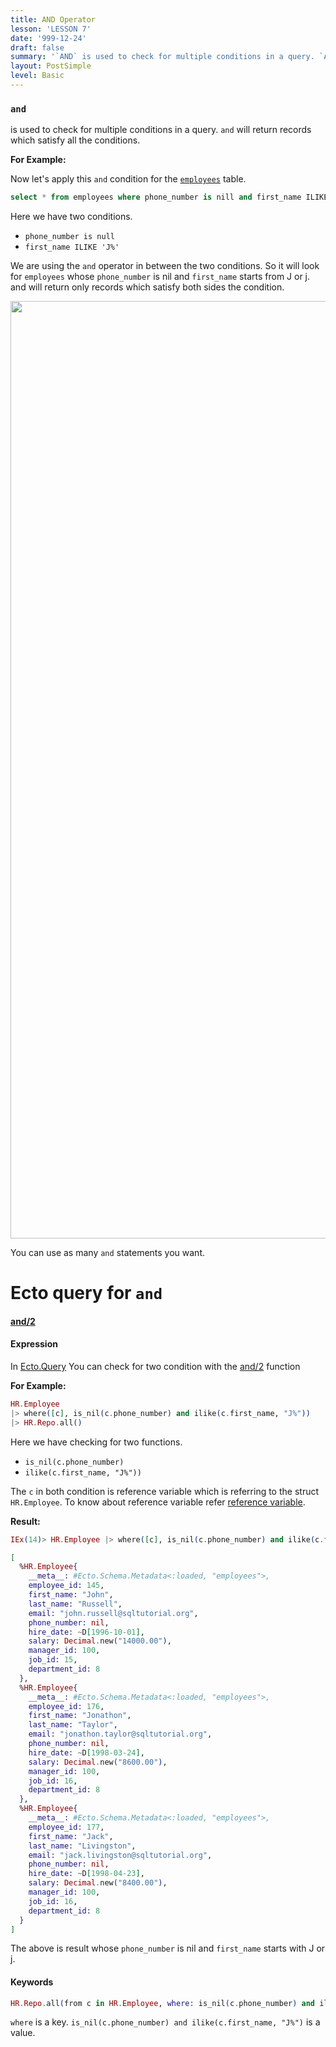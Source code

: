 ```yaml
---
title: AND Operator
lesson: 'LESSON 7'
date: '999-12-24'
draft: false
summary: '`AND` is used to check for multiple conditions in a query. `AND` will return records which satisfy all the conditions.'
layout: PostSimple
level: Basic
---
```


### `and` 
is used to check for multiple conditions in a query. `and` will return records which satisfy all the conditions.

**For Example:**

Now let's apply this `and` condition for the <a href="/blog/Introduction">`employees`</a> table.

``` SQL
select * from employees where phone_number is nill and first_name ILIKE 'J%';
```

Here we have two conditions. 

- `phone_number is null`
- `first_name ILIKE 'J%'`

We are using the `and` operator in between the two conditions. So it will look for `employees` whose `phone_number` is nil and `first_name` starts from J or j.  and will return only records which satisfy both sides the condition.

<img src="/static/images/Pastedimage20231104154938.png" width="1500" />

You can use as many `and` statements you want.

# Ecto query for `and`

#### [and/2](https://hexdocs.pm/ecto/Ecto.Query.API.html#and/2)
#### Expression

In [Ecto.Query](https://hexdocs.pm/ecto/Ecto.Query.html) You can check for two condition with the [and/2](https://hexdocs.pm/ecto/Ecto.Query.API.html#and/2) function

**For Example:**

``` Elixir
HR.Employee 
|> where([c], is_nil(c.phone_number) and ilike(c.first_name, "J%"))  
|> HR.Repo.all()
```


Here we have checking for two functions. 

-  `is_nil(c.phone_number)` 
- `ilike(c.first_name, "J%"))`

The `c` in both condition is reference variable which is referring to the struct `HR.Employee`.    To know about reference variable refer <a href="/blog/Aliases in Ecto">reference variable</a>.

**Result:**

``` Elixir
IEx(14)> HR.Employee |> where([c], is_nil(c.phone_number) and ilike(c.first_name, "J%")) |> HR.Repo.all()            

[
  %HR.Employee{
    __meta__: #Ecto.Schema.Metadata<:loaded, "employees">,
    employee_id: 145,
    first_name: "John",
    last_name: "Russell",
    email: "john.russell@sqltutorial.org",
    phone_number: nil,
    hire_date: ~D[1996-10-01],
    salary: Decimal.new("14000.00"),
    manager_id: 100,
    job_id: 15,
    department_id: 8
  },
  %HR.Employee{
    __meta__: #Ecto.Schema.Metadata<:loaded, "employees">,
    employee_id: 176,
    first_name: "Jonathon",
    last_name: "Taylor",
    email: "jonathon.taylor@sqltutorial.org",
    phone_number: nil,
    hire_date: ~D[1998-03-24],
    salary: Decimal.new("8600.00"),
    manager_id: 100,
    job_id: 16,
    department_id: 8
  },
  %HR.Employee{
    __meta__: #Ecto.Schema.Metadata<:loaded, "employees">,
    employee_id: 177,
    first_name: "Jack",
    last_name: "Livingston",
    email: "jack.livingston@sqltutorial.org",
    phone_number: nil,
    hire_date: ~D[1998-04-23],
    salary: Decimal.new("8400.00"),
    manager_id: 100,
    job_id: 16,
    department_id: 8
  }
]
```

The above is result whose `phone_number` is nil and `first_name` starts with J or j.


#### Keywords

``` Elixir
HR.Repo.all(from c in HR.Employee, where: is_nil(c.phone_number) and ilike(c.first_name, "J%")) 
```

`where` is a key. `is_nil(c.phone_number) and ilike(c.first_name, "J%")` is a value.